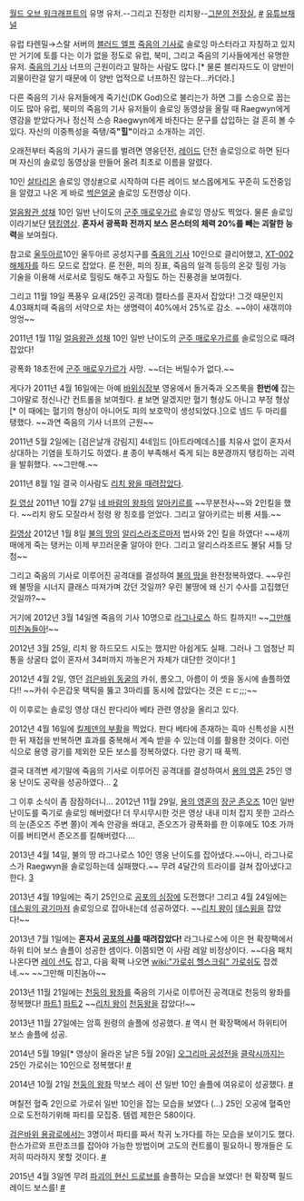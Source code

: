 [[월드 오브 워크래프트]]의 유명 유저.--그리고 진정한 리치왕--[http://eu.battle.net/wow/en/character/thrall/Raegwyn/simple 그분의 전장실], [http://www.youtube.com/user/darkkiller5000 #] [[유튜브]]채널

유럽 타렌밀→스랄 서버의 [[블러드 엘프]] [[죽음의 기사]]로 솔로잉 마스터라고 자칭하고 있지만 거기에 토를 다는 이가 없을 정도로 유럽, 북미, 그리고 죽음의 기사들에게선 유명한 유저. [[죽음의 기사]] 너프의 근원이라고 말하는 사람도 많다.[* 물론 블리자드도 이 양반이 괴물이란걸 알기 때문에 이 양반 업적으로 너프하진 않는다...카더라.]

다른 죽음의 기사 유저들에게 죽기신(DK God)으로 불리는가 하면 그를 스승으로 꼽는 이도 많아 유럽, 북미의 죽음의 기사 유저들이 솔로잉 동영상을 올릴 때 Raegwyn에게 영감을 받았다거나 정신적 스승 Raegwyn에게 바친다는 문구를 삽입하는 걸 흔히 볼 수 있다. 자신의 이중특성을 죽탱/죽'''"힐"'''이라고 소개하는 괴인.

오래전부터 죽음의 기사가 골드를 벌려면 영웅던전, [[레이드]] 던전 솔로잉으로 하면 된다며 자신의 솔로잉 동영상을 만들어 올려 최초로 이름을 알렸다. 

10인 [[살타리온]] 솔로잉 영상[http://www.youtube.com/watch?v=epZB7alg4Tk #]으로 시작하여 다른 레이드 보스몹에게도 꾸준히 도전중임을 알렸고 나온 게 바로 [[썩은얼굴]] 솔로잉 도전영상 이다.

[[얼음왕관 성채]] 10인 일반 난이도의 [[군주 매로우가르]] 솔로잉 영상도 찍었다. 물론 솔로잉이라기보단 [[탱킹]]영상. '''혼자서 광폭화 전까지 보스 몬스터의 체력 20%를 빼는 괴랄한 능력'''을 보여줬다.

참고로 [[울두아르]]10인 울두아르 공성지구를 [[죽음의 기사]] 10인으로 클리어했고, [[XT-002 해체자]]를 하드 모드로 잡았다. 룬 전환, 피의 징표, 죽음의 일격 등등의 온갖 힐링 가능 기술을 이용해 서로서로 힐링도 해주고 자힐도 하는 진풍경을 보여줬다.

그리고 11월 19일 폭풍우 요새(25인 공격대) 캘타스를 혼자서 잡았다! 그것 때문인지 4.03패치때 죽음의 서약으로 차는 생명력이 40%에서 25%로 감소.
~~야이 새갞끼야 엉엉~~

2011년 1월 11일 [[얼음왕관 성채]] 10인 일반 난이도의 [[군주 매로우가르]]를 솔로잉으로 때려잡았다! 

{{{#!html
<object width="560" height="340"><param name="movie" value="http://www.youtube.com/v/wk_0H_7DHgE?fs=1&amp;hl=ko_KR"></param><param name="allowFullScreen" value="true"></param><param name="allowscriptaccess" value="always"></param><embed src="http://www.youtube.com/v/wk_0H_7DHgE?fs=1&amp;hl=ko_KR" type="application/x-shockwave-flash" allowscriptaccess="always" allowfullscreen="true" width="560" height="340"></embed></object>
}}}
광폭화 18초전에 [[군주 매로우가르]]가 사망.
~~더는 버틸수가 없다.~~

게다가 2011년 4월 16일에는 아예 [[바위심장부]] 영웅에서 돌거죽과 오즈룩을 '''한번에''' 잡는 그야말로 정신나간 컨트롤을 보여줬다. [http://www.youtube.com/watch?v=Zp1TAbOFQCQ&feature=player_embedded#at=17 #] 보면 알겠지만 혈기 형상도 아니고 부정 형상[* 이 때에는 혈기의 형상이 아니어도 피의 보호막이 생성되었다.]으로 넴드 두 마리를 탱했다.
~~과연 죽음의 기사 너프의 근원~~

2011년 5월 2일에는 [검은날개 강림지] 4네임드 [아트라메데스]를 치유사 없이 혼자서 상대하는 기염을 토하기도 하였다. [http://www.youtube.com/watch?v=_JtEnqdrYqU&feature=player_embedded #] 종이 부족해서 죽게 되는 8분경까지 탱킹하는 괴력을 발휘했다.
~~그만해.~~

2011년 8월 1일 결국 이사람도 [http://www.youtube.com/user/darkkiller5000#p/u/0/Fhz8lvXtHho 리치 왕을 때려잡았다].

[http://www.youtube.com/watch?v=s2DW0dvFFt0&feature=player_embedded 킬 영상]
2011년 10월 27일 [[네 바람의 왕좌]]의 [[알아키르]]를 ~~무분전사~~와 2인킬을 했다.
~~리치 왕도 모잘라서 정령 왕 칭호를 얻었다. 그리고 알아키르는 비룡 셔틀.~~

[http://www.youtube.com/watch?v=NmIyw-8lKgA&feature=youtube_gdata_player 킬영상]
2012년 1월 8일 [[불의 땅]]의 [[알리스라조르]]마저 법사와 2인 킬을 하였다!
~~새끼매에게 죽는 탱커는 이제 부끄러운줄 알아야 한다. 그리고 알리스라조르도 불닭 셔틀 당첨~~

그리고 죽음의 기사로 이루어진 공격대를 결성하여 [[불의 땅]]을 완전정복하였다.
~~우린 왜 불땅을 시너지 클래스 따져가며 갔던 것일까? 우린 불땅에 왜 신기 수사를 고집했던 것일까?~~

거기에 2012년 3월 14일엔 죽음의 기사 10명으로 [[라그나로스]] 하드 킬까지!!
~~[[그만해 미친놈들아]]!~~

2012년 3월 25일, 리치 왕 하드모드 시도는 했지만 아쉽게도 실패. 그러나 그 엄청난 피통을 상굴타 없이 혼자서 34퍼까지 까놓은거 자체가 대단한 것이다! [http://www.youtube.com/watch?v=c_R331csQd4&feature=plcp]

2012년 4월 2일, 영던 [[검은바위 동굴]]의 카쉬, 롬오그, 아름이 이 셋을 동시에 솔플하였다!!
~~카쉬 수은갑옷 택틱을 뚫고 3마리를 동시에 잡았다는 것은 ㄷㄷ;;;~~

이 이후로는 솔로잉 영상 대신 판다리아 베타 관련 영상을 올리고 있다.

2012년 4월 16일에 [http://youtu.be/usR-az-OtkU 킬제덴의 부활]을 찍었다. 판다 베타에 존재하는 흑마 신특성을 시전한 뒤 재접을 반복하면 효과를 중복해서 계속 받을 수 있는데 이를 활용한 것이다. 이런 식으로 용영 광기를 제외한 모든 보스를 정복하였다. 다만 광기 때 푹찍.

결국 대격변 세기말에 죽음의 기사로 이루어진 공격대를 결성하여서 [[용의 영혼]] 25인 영웅 난이도 공략을 성공하였다...
[http://www.youtube.com/watch?v=TlpgMQkxcQY&feature=player_embedded]

그 이후 소식이 좀 잠잠하더니... 2012년 11월 29일, [[용의 영혼]]의 [[장군 존오즈]] 10인 일반 난이도를 죽기로 솔로잉 해버렸다! 더 무시무시한 것은 영상 내내 미처 잡지 못한 고라스의 눈(존오즈 주변 쫄)이 계속 안광을 쏴대고, 존오즈가 광폭화를 한 이후에도 10초 가까이를 버티면서 존오즈를 킬해버렸다....

2013년 4월 14일, 불의 땅 라그나로스 10인 영웅 난이도를 잡아냈다.~~아니, 라그나로스가 Raegwyn을 솔로잉하는데 실패했다.~~ 무려 4달간의 트라이를 걸쳐 잡아냈다고 한다. [http://www.youtube.com/watch?feature=player_embedded&v=8mb99Ja6diQ]

2013년 4월 19일에는 죽기 25인으로 [[공포의 심장]]에 도전했다! 그리고 4월 24일에는 [[데스윙의 광기]]마저 솔로잉으로 잡아내는데 성공하였다. ~~[[리치 왕]]이 [[데스윙]]을 잡았다!~~

2013년 7월 1일에는 '''혼자서 [[공포의 샤]]를 때려잡았다!''' 라그나로스에 이은 현 확장팩에서 하위 티어 보스 솔플이 성공한 셈이다. 이쯤되면 이 사람 레알 비정상이다. ~~다음 패치 나온다면 [[레이 션]]도 잡고, 다음 확팩 나오면 [[wiki:"가로쉬 헬스크림" 가로쉬]]도 잡겠네.~~ ~~그만해 미친놈아~~

2013년 11월 21일에는 [[천둥의 왕좌]]를 죽음의 기사로 이루어진 공격대로 천둥의 왕좌를 정복했다! [http://youtu.be/HLJHU2OsjD8 파트1] [http://youtu.be/zxoGtswfOdw 파트2] ~~[[리치 왕]]이 [[천둥왕]]을 잡았다!~~

2013년 11월 27일에는 암흑 원령의 솔플에 성공했다. [http://www.youtube.com/watch?v=s2710MkY_PA#t=232 #] 역시 현 확장팩에서 하위티어 보스 솔플에 성공.

2014년 5월 19일[* 영상이 올라온 날은 5월 20일] [[오그리마 공성전]]을 [[클락시 용장들|클락시]]까지는 25인 가로쉬는 10인으로 정복했다! [http://www.youtube.com/watch?v=73N3b4G3C4Y #]

2014년 10월 21일 [[천둥의 왕좌]] 막보스 레이 션 일반 10인 솔플에 여유로이 성공했다. [http://youtu.be/QYC1seyDHxk #]

며칠전 혈죽 2인으로 가로쉬 일반 10인을 잡는 모습을 보였다 (...) 25인 오공에 혈죽만으로 도전하기위해 파티를 모집중. 템렙 제한은 580이다.

[[검은바위 용광로]]에서는 3명이서 파티를 짜서 착귀 노가다를 하는 모습을 보이기도 했다. 한스가르와 프란조크를 잡아야 가능한 방법이며 고도의 컨트롤이 필요하니 짱개들은 도저히 따라하지 못할 것이다.  [https://www.youtube.com/watch?v=6RZ5PtX96dE #]

2015년 4월 3일엔 무려 [[파괴의 현신 드로브]]를 솔플하는 모습을 보였다! 현 확장팩 필드 레이드 보스를! [https://www.youtube.com/watch?v=DnuLNVNhu-M #] 
